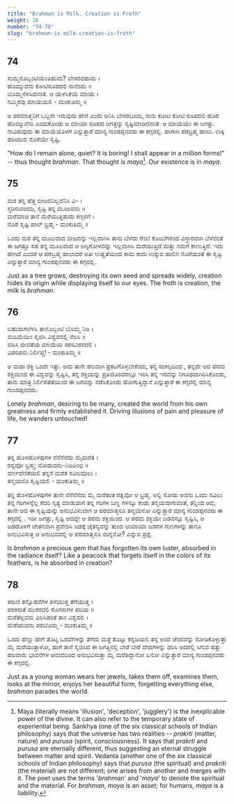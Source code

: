 ```yaml
---
title: "Brahman is Milk, Creation is Froth"
weight: 16
number: "74-78"
slug: "brahman-is-milk-creation-is-froth"
---
```


## 74

ಸುಮ್ಮನೊಬ್ಬಂಟಿಯೆಂತಿಹುದು? ಬೇಸರವಹುದು ।  
ಹೊಮ್ಮುವೆನು ಕೋಟಿರೂಪದಲಿ ನಾನೆಂದು ॥  
ಬೊಮ್ಮನೆಳಸಿದನಂತೆ. ಆ ಯೆಳಸಿಕೆಯೆ ಮಾಯೆ ।  
ನಮ್ಮಿರವು ಮಾಯೆಯಲಿ - ಮಂಕುತಿಮ್ಮ ॥

ಆ ಪರಮಾತ್ಮನಿಗೆ ಒಬ್ಬನೇ ಇರುವುದು ಹೇಗೆ ಎಂದು ಅನಿಸಿ ಬೇಸರಬಂದು, ನಾನು ಕೋಟಿ ಕೋಟಿ ರೂಪದಲಿ ಹೊರ ಹೊಮ್ಮುವೆನು ಎಂದುಕೊಂಡು ಆ ಮಾಯಾ ರೂಪದ ಜಗತ್ತನ್ನು ಸೃಷ್ಟಿಮಾಡಿದನಂತೆ. ಆ ಮಾಯೆಯೇ ಈ ಜಗತ್ತು. ನಾವಿರುವುದು ಈ ಮಾಯೆಯೊಳಗೆ ಎನ್ನುತ್ತಾರೆ ಮಾನ್ಯ ಗುಂಡಪ್ಪನವರು ಈ ಕಗ್ಗದಲ್ಲಿ. ಹಾಗಾಗಿ ಪರಬ್ರಹ್ಮ ಹಾಲು. ಉಕ್ಕಿ ಹರಿಯುವ ನೊರೆಯೇ ಸೃಷ್ಟಿ.

"How do I remain alone, quiet? It is boring! I shall appear in a million forms!" -- thus thought _brahman_. That thought is _maya_[^24]. Our existence is in _maya_.

## 75

ಮರ ತನ್ನ ಹೆತ್ತ ಬೀಜವನಿಲ್ಲವೆನಿಸಿ ವಿ- ।  
ಸ್ತರಿಸುವಂದದಿ, ಸೃಷ್ಟಿ ತನ್ನ ಮೂಲವನು ॥  
ಮರೆಮಾಚಿ ತಾನೆ ಮೆರೆಯುತ್ತಿಹುದು ಕಣ್ಗಳಿಗೆ ।  
ನೊರೆ ಸೃಷ್ಟಿ ಪಾಲ್ ಬ್ರಹ್ಮ - ಮಂಕುತಿಮ್ಮ ॥

ಒಂದು ಮರ ತನ್ನ ಮೂಲವಾದ ಬೀಜವನ್ನು ಇಲ್ಲವಾಗಿಸಿ ತಾನು ಬೆಳೆದು ರೆಂಬೆ ಕೊಂಬೆಗಳಿಂದ ವಿಸ್ತಾರವಾಗಿ ಬೆಳೆವಂತೆ ಈ ಜಗತ್ತೂ ಸಹ ತನ್ನ ಮೂಲವಾದ ಆ ಅಗ್ನಿಗೋಳವನ್ನು ಇಲ್ಲವಾಗಿಸಿ ಮೆರೆಯುತ್ತಿದೆ ಮತ್ತು ನಮಗೆ ಕಾಣುತ್ತಿದೆ. ಇದು ಹೇಗಿದೆ ಎಂದರೆ ಆ ಪರಬ್ರಹ್ಮ ಹಾಲಾದರೆ ಅತೀ ಉಷ್ಣತೆಯಿಂದ ಕಾದು ಕಾದು ಉಕ್ಕುವ ಹಾಲಿನ ನೊರೆಯಂತೆ ಈ ಸೃಷ್ಟಿ ಎನ್ನುತ್ತಾರೆ ಮಾನ್ಯ ಗುಂಡಪ್ಪನವರು ಈ ಕಗ್ಗದಲ್ಲಿ.

Just as a tree grows, destroying its own seed and spreads widely, creation hides its origin while displaying itself to our eyes. The froth is creation, the milk is _brahman_.

## 76

ಬಹುವಾಗಲೆಳಸಿ ತಾನೊಬ್ಬಂಟಿ ಬೊಮ್ಮ ನಿಜ ।  
ಮಹಿಮೆಯಿಂ ಸೃಜಿಸಿ ವಿಶ್ವವನಲ್ಲಿ ನೆಲಸಿ ॥  
ವಹಿಸಿ ಜೀವತೆಯ ಮಾಯೆಯ ಸರಸವಿರಸದಲಿ ।  
ವಿಹರಿಪನು ನಿರ್ಲಿಪ್ತ! - ಮಂಕುತಿಮ್ಮ ॥

ಆ ಮಹಾ ಶಕ್ತಿ ಒಂದೇ ಇತ್ತು. ಅದು ತಾನೇ ಹಲವಾಗಿ ಪ್ರಕಟಗೊಳ್ಳಬೇಕೆಂದು, ತನ್ನ ಸಂಕಲ್ಪದಿಂದ , ತನ್ನದೇ ಆದ ಪರಮ ಶಕ್ತಿಯಿಂದ ಈ ವಿಶ್ವವನ್ನು ಸೃಷ್ಟಿಸಿ, ತನ್ನ ಶಕ್ತಿಯನ್ನು ಪ್ರತಿಯೊಂದರಲ್ಲೂ ಇರಿಸಿ ತನ್ನ ಇರವನ್ನು ನಿಗೂಢವಾಗಿರಿಸಿಕೊಂಡು, ತಾನು ಮಾತ್ರ ನಿರ್ಲಿಪತೆತೆಯಿಂದ ಈ ಜಗವನ್ನು ನಡೆಸಿಕೊಂಡು ಹೋಗುತ್ತಿದ್ದಾನೆ ಎನ್ನುತ್ತಾರೆ ಈ ಕಗ್ಗದಲ್ಲಿ ಮಾನ್ಯ ಗುಂಡಪ್ಪನವರು.

Lonely _brahman_, desiring to be many, created the world from his own greatness and firmly established it. Driving illusions of pain and pleasure of life, he wanders untouched!

## 77

ತನ್ನ ಹೊಳಹೊಳಪುಗಳ ನೆನೆನೆನೆದು ಮೈಮರೆತ ।  
ರನ್ನವೋ ಬ್ರಹ್ಮ; ನೋಡುವನು-ನಿಜಪಿಂಛ ॥  
ವರ್ಣದೆಣಿಕೆಯಲಿ ತನ್ನನೆ ಮರೆತ ನವಿಲವೊಲು ।  
ತನ್ಮಯನೊ ಸೃಷ್ಟಿಯಲಿ - ಮಂಕುತಿಮ್ಮ ॥

ತನ್ನ ಹೊಳಹೊಳಪುಗಳ ತಾನೇ ನೆನೆನೆನೆದು ಮೈ ಮರೆತಂತ ರತ್ನವೋ ಆ ಬ್ರಹ್ಮ. ಅಲ್ಲಿ ನೋಡು ಅವನು ಒಂದು ನವಿಲು ತನ್ನ ಗರಿಗಳನ್ನೆಲ್ಲ ಕೆದರಿ ನೃತ್ಯ ಮಾಡುವಾಗ ತನ್ನ ಗರಿಗಳ ಬಣ್ಣ ಗಳನ್ನೂ ಕಂಡು ತನ್ಮಯವಾಗುವಂತೆ, ತನ್ನಿಂದ ಆದ, ತಾನೇ ಆದ ಈ ಸೃಷ್ಟಿಯನ್ನು ಅನುಭವಿಸುವಾಗ ಆ ಪರಮಾತ್ಮನೂ ತನ್ಮಯನೋ ಎನ್ನುತ್ತಾರೆ ಮಾನ್ಯ ಗುಂಡಪ್ಪನವರು ಈ ಕಗ್ಗದಲ್ಲಿ . ಇಡೀ ಜಗತ್ತು, ಸೃಷ್ಟಿ ಆದದ್ದೇ ಆ ಪರಮ ಶಕ್ತಿಯಿಂದ. ಆ ಪರಮ ಶಕ್ತಿಯೇ ಜಡವನ್ನೂ ಸೃಷ್ಟಿಸಿ, ಆ ಜಡದೊಳಗೆ ಚೇತನವಾಗಿ ಪ್ರವೇಶಿಸಿ ಜಡಕ್ಕೆ ಚೈತನ್ಯವನ್ನು ತುಂಬಿ ಆಯಾಯಾ ಜಡಗಳ ಗುಣಗಳನ್ನು ತಾನೂ ಅನುಭವಿಸುತ್ತ ಆ ಅನುಭವದಲ್ಲಿ ಆ ಪರಮಾತ್ಮನೂ ಮಗ್ನನೋ? ಎನ್ನುವ ಪ್ರಶ್ನೆ.

Is _brahman_ a precious gem that has forgotten its own luster, absorbed in the radiance itself? Like a peacock that forgets itself in the colors of its feathers, is he absorbed in creation?

## 78

ತರುಣಿ ತನ್ನೊಡವೆಗಳ ತಳೆಯುತ್ತ ತೆಗೆಯುತ್ತ ।  
ಪರಕಿಸುತೆ ಮುಕರದಲಿ ಸೊಗಸುಗಳ ಪರಿಯ ॥  
ಮರೆತೆಲ್ಲವನು ವಿಲಸಿಪಂತೆ ತಾಂ ವಿಶ್ವದಲಿ ।  
ಮೆರೆಯುವನು ಪರಬೊಮ್ಮ - ಮಂಕುತಿಮ್ಮ ॥

ಒಂದು ಹೆಣ್ಣು ಹೇಗೆ ತೊಟ್ಟ ಒಡವೆಗಳನ್ನು ತೆಗೆದು ಮತ್ತೆ ತೊಟ್ಟು ಕನ್ನಡಿಯಲಿ ತನ್ನ ಅಂದ ಚೆಂದವನ್ನು ನೋಡಿಕೊಳ್ಳುತ್ತಾ ಮೈ ಮರೆಯುತ್ತಾಳೋ, ಹಾಗೆ ತಾನೆ ಸೃಜಿಸಿದ ಈ ಜಗತ್ತಿನಲ್ಲಿ ಬೇರೆ ಬೇರೆ ದೇಹಗಳನ್ನು ಧರಿಸಿ ಅದರಲ್ಲಿ ಸಿಗುವ ಹತ್ತು ಹಲವಾರು ಭಾವನೆಗಳ ಆನಂದದಿಂದ ಅನುಭವಿಸುತ್ತಾ ಮೈ ಮರೆತಿದ್ದಾನೋ ಏನೋ ಎನ್ನುತ್ತಾರೆ ಮಾನ್ಯ ಗುಂಡಪ್ಪನವರು ಈ ಕಗ್ಗದಲ್ಲಿ.

Just as a young woman wears her jewels, takes them off, examines them, looks at the mirror, enjoys her beautiful form, forgetting everything else, _brahman_ parades the world.

[^24]: Maya (literally means 'illusion', 'deception', 'jugglery') is the inexplicable power of the divine. It can also refer to the temporary state of experiential being. Sankhya (one of the six classical schools of Indian philosophy) says that the universe has two realities -- _prakrti_ (matter, nature) and _purusa_ (spirit, consciousness). It says that _prakrti_ and _purusa_ are eternally different, thus suggesting an eternal struggle between matter and spirit. Vedanta (another one of the six classical schools of Indian philosophy) says that _purusa_ (the spiritual) and _prakriti_ (the material) are not different; one arises from another and merges with it. The poet uses the terms '_brahman_' and '_maya_' to denote the spiritual and the material. For _brahman_, _maya_ is an asset; for humans, _maya_ is a liability.
